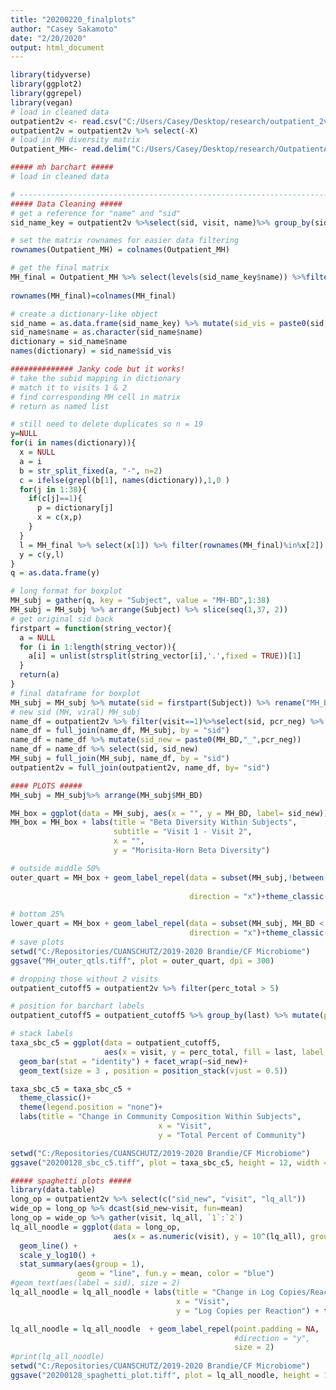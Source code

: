 ```yaml
---
title: "20200220_finalplots"
author: "Casey Sakamoto"
date: "2/20/2020"
output: html_document
---
```

```r
library(tidyverse)
library(ggplot2)
library(ggrepel)
library(vegan)
# load in cleaned data
outpatient2v <- read.csv("C:/Users/Casey/Desktop/research/outpatient_2vis.csv")
outpatient2v = outpatient2v %>% select(-X)
# load in MH diversity matrix
Outpatient_MH<- read.delim("C:/Users/Casey/Desktop/research/OutpatientAbx_Morisita-Horn_Morisita-Horn.txt")

```

```r
##### mh barchart #####
# load in cleaned data

# -------------------------------------------------------------------------
##### Data Cleaning #####
# get a reference for "name" and "sid"
sid_name_key = outpatient2v %>%select(sid, visit, name)%>% group_by(sid) %>% distinct()

# set the matrix rownames for easier data filtering
rownames(Outpatient_MH) = colnames(Outpatient_MH)

# get the final matrix
MH_final = Outpatient_MH %>% select(levels(sid_name_key$name)) %>%filter(rownames(Outpatient_MH)
                                                                         %in% levels(sid_name_key$name))
rownames(MH_final)=colnames(MH_final)

# create a dictionary-like object
sid_name = as.data.frame(sid_name_key) %>% mutate(sid_vis = paste0(sid,"-",visit)) %>% mutate(sid=NULL, visit=NULL)
sid_name$name = as.character(sid_name$name)
dictionary = sid_name$name
names(dictionary) = sid_name$sid_vis

############## Janky code but it works! 
# take the subid mapping in dictionary
# match it to visits 1 & 2
# find corresponding MH cell in matrix
# return as named list

# still need to delete duplicates so n = 19
y=NULL
for(i in names(dictionary)){
  x = NULL
  a = i
  b = str_split_fixed(a, "-", n=2)
  c = ifelse(grepl(b[1], names(dictionary)),1,0 )
  for(j in 1:38){
    if(c[j]==1){
      p = dictionary[j]
      x = c(x,p)
    } 
  }
  l = MH_final %>% select(x[1]) %>% filter(rownames(MH_final)%in%x[2])
  y = c(y,l)
}
q = as.data.frame(y)

# long format for boxplot
MH_subj = gather(q, key = "Subject", value = "MH-BD",1:38)
MH_subj = MH_subj %>% arrange(Subject) %>% slice(seq(1,37, 2)) 
# get original sid back
firstpart = function(string_vector){
  a = NULL
  for (i in 1:length(string_vector)){
    a[i] = unlist(strsplit(string_vector[i],'.',fixed = TRUE))[1]
  }
  return(a)
}
# final dataframe for boxplot
MH_subj = MH_subj %>% mutate(sid = firstpart(Subject)) %>% rename("MH_BD"=`MH-BD`)%>% select(sid,MH_BD)
# new sid (MH, viral) MH_subj
name_df = outpatient2v %>% filter(visit==1)%>%select(sid, pcr_neg) %>% unique.data.frame()
name_df = full_join(name_df, MH_subj, by = "sid")
name_df = name_df %>% mutate(sid_new = paste0(MH_BD,"_",pcr_neg))
name_df = name_df %>% select(sid, sid_new)
MH_subj = full_join(MH_subj, name_df, by = "sid")
outpatient2v = full_join(outpatient2v, name_df, by= "sid")

```

```r
#### PLOTS #####
MH_subj = MH_subj%>% arrange(MH_subj$MH_BD)

MH_box = ggplot(data = MH_subj, aes(x = "", y = MH_BD, label= sid_new)) + geom_boxplot(outlier.shape = NA) + geom_point()
MH_box = MH_box + labs(title = "Beta Diversity Within Subjects",
                       subtitle = "Visit 1 - Visit 2",
                       x = "", 
                       y = "Morisita-Horn Beta Diversity")

# outside middle 50%
outer_quart = MH_box + geom_label_repel(data = subset(MH_subj,!between(MH_BD,quantile(MH_BD,.25),
                                                                       quantile(MH_BD, .75))),
                                        direction = "x")+theme_classic()

# bottom 25%
lower_quart = MH_box + geom_label_repel(data = subset(MH_subj, MH_BD < quantile(MH_BD, .25)),
                                        direction = "x")+theme_classic()
# save plots
setwd("C:/Repositories/CUANSCHUTZ/2019-2020 Brandie/CF Microbiome")
ggsave("MH_outer_qtls.tiff", plot = outer_quart, dpi = 300)
```

```r
# dropping those without 2 visits
outpatient_cutoff5 = outpatient2v %>% filter(perc_total > 5)

# position for barchart labels
outpatient_cutoff5 = outpatient_cutoff5 %>% group_by(last) %>% mutate(pos = cumsum(perc_total) - (0.5)* perc_total)

# stack labels
taxa_sbc_c5 = ggplot(data = outpatient_cutoff5,
                     aes(x = visit, y = perc_total, fill = last, label = last)) + 
  geom_bar(stat = "identity") + facet_wrap(~sid_new)+
  geom_text(size = 3 , position = position_stack(vjust = 0.5)) 

taxa_sbc_c5 = taxa_sbc_c5 + 
  theme_classic()+
  theme(legend.position = "none")+
  labs(title = "Change in Community Composition Within Subjects",
                                 x = "Visit", 
                                 y = "Total Percent of Community")

setwd("C:/Repositories/CUANSCHUTZ/2019-2020 Brandie/CF Microbiome")
ggsave("20200128_sbc_c5.tiff", plot = taxa_sbc_c5, height = 12, width = 12)
```

```r
##### spaghetti plots #####
library(data.table)
long_op = outpatient2v %>% select(c("sid_new", "visit", "lq_all"))
wide_op = long_op %>% dcast(sid_new~visit, fun=mean) 
long_op = wide_op %>% gather(visit, lq_all, `1`:`2`)
lq_all_noodle = ggplot(data = long_op, 
                       aes(x = as.numeric(visit), y = 10^(lq_all), group = sid_new, label = sid_new)) + 
  geom_line() + 
  scale_y_log10() +
  stat_summary(aes(group = 1), 
               geom = "line", fun.y = mean, color = "blue") 
#geom_text(aes(label = sid), size = 2)
lq_all_noodle = lq_all_noodle + labs(title = "Change in Log Copies/Reaction Within Subjects",
                                     x = "Visit", 
                                     y = "Log Copies per Reaction") + theme_classic()

lq_all_noodle = lq_all_noodle  + geom_label_repel(point.padding = NA,
                                                  #direction = "y",
                                                  size = 2)
#print(lq_all_noodle)
setwd("C:/Repositories/CUANSCHUTZ/2019-2020 Brandie/CF Microbiome")
ggsave("20200128_spaghetti_plot.tiff", plot = lq_all_noodle, height = 12, width = 12)
```

